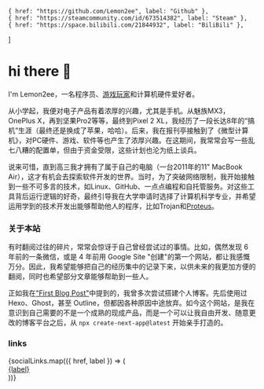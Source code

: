     { href: "https://github.com/Lemon2ee", label: "Github" },
    { href: "https://steamcommunity.com/id/673514382", label: "Steam" },
    { href: "https://space.bilibili.com/21844932", label: "BiliBili" },
]

# hi there 👋

I'm Lemon2ee，一名程序员、[游戏玩家](https://lemon2ee.dev/reviews/game)和计算机硬件爱好者。

从小学起，我便对电子产品有着浓厚的兴趣，尤其是手机。从魅族MX3，OnePlus X，再到坚果Pro2等等，最终到Pixel 2 XL，我经历了一段长达8年的“搞机”生涯（最终还是换成了苹果，哈哈）。后来，我在报刊亭接触到了《微型计算机》，对PC硬件、游戏、软件等也产生了浓厚兴趣。在这期间，我常常会写一些乱七八糟的配置单，但由于资金受限，这些计划也沦为纸上谈兵。

说来可惜，直到高三我才拥有了属于自己的电脑（一台2011年的11" MacBook Air），这才有机会去探索软件开发的世界。当时，为了突破网络限制，我开始接触到一些不可多言的技术，如Linux、GitHub、一点点编程和自托管服务。对这些工具背后运行逻辑的好奇，最终引导我在大学申请时选择了计算机科学专业，并希望运用学到的技术开发出能够帮助他人的程序，比如Trojan和[Proteus](https://github.com/unblockable/proteus)。

### 关于本站

有时翻阅过往的碎片，常常会惊讶于自己曾经尝试过的事情。比如，偶然发现 6 年前的一条微信，或是 4 年前用 Google Site "创建"的第一个网站，都让我感慨万分。因此，我希望能够把自己的经历集中的记录下来，以供未来的我更加方便的翻阅，同时也希望部分文章能够帮助到一些人。

正如我在["First Blog Post"](https://lemon2ee.dev/blog/first-blog-post)中提到的，我曾多次尝试搭建个人博客。先后使用过 Hexo、Ghost，甚至 Outline，但都因各种原因中途放弃。如今这个网站，是我在意识到自己需要的不是一个成熟的现成产品，而是一个可以让我自由开发、随意更改的博客平台之后，从 `npx create-next-app@latest` 开始亲手打造的。

### links

<div className="flex flex-col text-neutral-600 md:flex-row md:space-x-4 dark:text-neutral-300 space-y-2 md:space-y-0">
    {socialLinks.map(({ href, label }) => (
        <a
            key={href}
            className="flex items-center transition-all hover:text-neutral-800 dark:hover:text-neutral-100 no-underline"
            rel="noopener noreferrer"
            target="_blank"
            href={href}
        >
            <ArrowIcon />
            <div className="ml-2 h-7">{label}</div>
        </a>
    ))}
</div>
